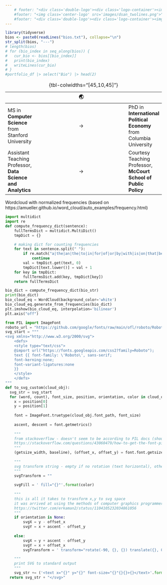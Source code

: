```yaml
---
    # footer: "<div class='double-logo'><div class='logo-container'><img class='logo-img logo-left' src='images/dsan_twolines.png'><img class='logo-img' src='images/mccourt.svg'></div></div>"
    #footer: "<img class='center-logo' src='images/dsan_twolines.png'>"
    #footer: "<div class='double-logo'><div class='logo-container'><img class='logo-img logo-left' src='images/dsan_twolines.png'><img class='logo-img' src='images/mccourt.svg'></div></div>"
---
```


```r
library(tidyverse)
bios <- paste0(readLines("bios.txt"), collapse="\n")
str_split(bios, "---")
# length(bios)
# for (bio_index in seq_along(bios)) {
#   cur_bio <- bios[[bio_index]]
#   print(bio_index)
#   writeLines(cur_bio)
# }
#portfolio_df |> select("Bio") |> head(2)
```

 | | 🌏 |
| - |:-:| - |
| MS in **Computer Science** from Stanford University | &rarr; | PhD in **International Political Economy** from Columbia University |
| Assistant Teaching Professor, **Data Science and Analytics** | &rarr; | Courtesy Teaching Professor, **McCourt School of Public Policy** |

: {tbl-colwidths="[45,10,45]"}

Wordcloud with normalized frequencies (based on https://amueller.github.io/word_cloud/auto_examples/frequency.html)

```python
import multidict
import re
def compute_frequency_dict(sentence):
    fullTermsDict = multidict.MultiDict()
    tmpDict = {}

    # making dict for counting frequencies
    for text in sentence.split(" "):
        if re.match("a|the|an|the|to|in|for|of|or|by|with|is|on|that|be", text):
            continue
        val = tmpDict.get(text, 0)
        tmpDict[text.lower()] = val + 1
    for key in tmpDict:
        fullTermsDict.add(key, tmpDict[key])
    return fullTermsDict

bio_dict = compute_frequency_dict(bio_str)
print(bio_dict)
bio_cloud_eq = WordCloud(background_color='white')
bio_cloud_eq.generate_from_frequencies(bio_dict)
plt.imshow(bio_cloud_eq, interpolation='bilinear')
plt.axis("off")
```

```python
from PIL import ImageFont
roboto_url = "https://github.com/google/fonts/raw/main/ofl/roboto/Roboto%5Bwdth,wght%5D.ttf"
svg_start = """
<svg xmlns="http://www.w3.org/2000/svg">
    <defs>
    <style type="text/css">
    @import url("https://fonts.googleapis.com/css2?family=Roboto");
    text {{ font-family: \'Roboto\', sans-serif;
    font-kerning:none;
    font-variant-ligatures:none
    }}
    </style>
    </defs>
"""
def to_svg_custom(cloud_obj):
  svg_str = svg_start
  for (word, count), font_size, position, orientation, color in cloud_obj.layout_:
    x = position[0]
    y = position[1]
    
    font = ImageFont.truetype(cloud_obj.font_path, font_size)
            
    ascent, descent = font.getmetrics()
    
    """
    from stackoverflow - doesn't seem to be according to PIL docs (should return height, width) but doesn't work otherwise...
    https://stackoverflow.com/questions/43060479/how-to-get-the-font-pixel-height-using-pil-imagefont
    """
    (getsize_width, baseline), (offset_x, offset_y) = font.font.getsize(word)
    
    """
    svg transform string - empty if no rotation (text horizontal), otherwise contains rotate and translate numbers
    """
    svgTransform = ""    
    
    svgFill = ' fill="{}"'.format(color)    
        
    """
    this is all it takes to transform x,y to svg space 
    it was arrived at using the methods of computer graphics programmers
    https://twitter.com/erkaman2/status/1104105232034861056
    """
    if orientation is None:
        svgX = y - offset_x
        svgY = x + ascent - offset_y      
        
    else:
        svgX = y + ascent - offset_y
        svgY = x + offset_x
        svgTransform = ' transform="rotate(-90, {}, {}) translate({}, 0)"'.format(svgX, svgY, -getsize_width)

    """
    print SVG to standard output 
    """
    svg_str += ('<text x="{}" y="{}" font-size="{}"{}{}>{}</text>'.format(svgX, svgY, font_size, svgTransform, svgFill, word))
  return svg_str + "</svg>"
```